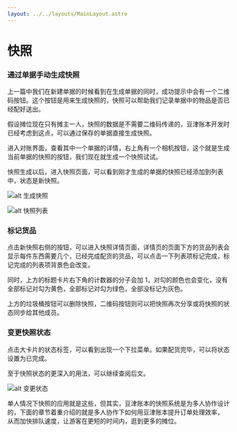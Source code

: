 ```yaml
---
layout: ../../layouts/MainLayout.astro
---
```


# 快照

### 通过单据手动生成快照

上一篇中我们在新建单据的时候看到在生成单据的同时，成功提示中会有一个二维码按钮。这个按钮是用来生成快照的，快照可以帮助我们记录单据中的物品是否已经配好送出。

假设摊位现在只有摊主一人，快照的数据是不需要二维码传递的，豆津账本开发时已经考虑到这点，可以通过保存的单据直接生成快照。

进入对账界面，查看其中一个单据的详情，右上角有一个相机按钮，这个就是生成当前单据的快照的按钮，我们现在就生成一个快照试试。

快照生成以后，进入快照页面，可以看到刚才生成的单据的快照已经添加到列表中，状态是新快照。

![alt 生成快照](/create-snapshot.png)

![alt 快照列表](/snapshotList.png)

### 标记货品

点击新快照右侧的按钮，可以进入快照详情页面，详情页的页面下方的货品列表会显示每件东西需要几个，已经完成配货的货品，可以点击一下列表项标记完成，标记完成的列表项背景色会改变。

同时，上方的标题卡片右下角的计数器的分子会加 1，对勾的颜色也会变化，没有全部标记对勾为黄色，全部标记对勾为绿色，全部没标记为灰色。

上方的垃圾桶按钮可以删除快照，二维码按钮则可以把快照再次分享或将快照的状态同步给其他成员。

### 变更快照状态

点击大卡片的状态标签，可以看到出现一个下拉菜单。如果配货完毕，可以将状态设置为已完成。

至于快照状态的更深入的用法，可以继续查阅后文。

![alt 变更状态](/changestate.png)

单人情况下快照的应用就是这些，但其实，豆津账本的快照系统是为多人协作设计的，下面的章节着重介绍的就是多人协作下如何用豆津账本提升订单处理效率，
从而加快排队速度，让游客在更短的时间内，逛到更多的摊位。
